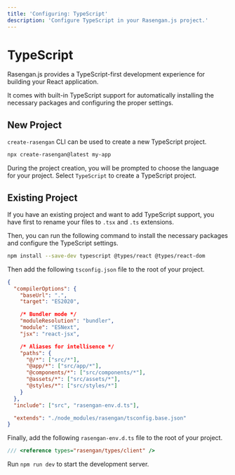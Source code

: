 ```yaml
---
title: 'Configuring: TypeScript'
description: 'Configure TypeScript in your Rasengan.js project.'
---
```


# TypeScript

Rasengan.js provides a TypeScript-first development experience for building your React application.

It comes with built-in TypeScript support for automatically installing the necessary packages and configuring the proper settings.

## New Project

`create-rasengan` CLI can be used to create a new TypeScript project.

```bash filename="Terminal" copy 
npx create-rasengan@latest my-app
```

During the project creation, you will be prompted to choose the language for your project. Select `TypeScript` to create a TypeScript project.

## Existing Project

If you have an existing project and want to add TypeScript support, you have first to rename your files to `.tsx` and `.ts` extensions.

Then, you can run the following command to install the necessary packages and configure the TypeScript settings.

```bash filename="Terminal" copy
npm install --save-dev typescript @types/react @types/react-dom
```

Then add the following `tsconfig.json` file to the root of your project.

```json filename="tsconfig.json" showLineNumbers copy
{
  "compilerOptions": {
    "baseUrl": ".",
    "target": "ES2020",

    /* Bundler mode */
    "moduleResolution": "bundler",
    "module": "ESNext",
    "jsx": "react-jsx",

    /* Aliases for intellisence */
    "paths": {
      "@/*": ["src/*"],
      "@app/*": ["src/app/*"],
      "@components/*": ["src/components/*"],
      "@assets/*": ["src/assets/*"],
      "@styles/*": ["src/styles/*"]
    }
  },
  "include": ["src", "rasengan-env.d.ts"],

  "extends": "./node_modules/rasengan/tsconfig.base.json"
}
```

Finally, add the following `rasengan-env.d.ts` file to the root of your project.

```typescript filename="rasengan-env.d.ts" showLineNumbers copy
/// <reference types="rasengan/types/client" />
```

Run `npm run dev` to start the development server.